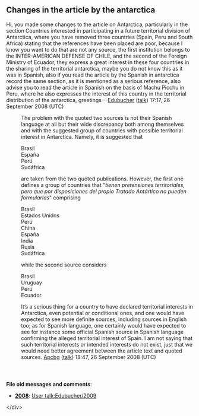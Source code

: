 <article id="19484629" title=User talk:Edubucher>
	<talkpage id="27822774" title="User talk:Edubucher/2009">

== Changes in the article by the antarctica  ==

Hi, you made some changes to the article on Antarctica, particularly in the section Countries interested in participating in a future territorial division of Antarctica, where you have removed three countries (Spain, Peru and South Africa) stating that the references have been placed are poor, because I know you want to do that are not any source, the first institution belongs to the INTER-AMERICAN DEFENSE OF CHILE, and the second of the Foreign Ministry of Ecuador, they express a great interest in these four countries in the sharing of the territorial antarctica, maybe you do not know this as it was in Spanish, also if you read the article by the Spanish in antarctica record the same section, as it is mentioned as a serious reference, also advise you to read the article in Spanish on the basis of Machu Picchu in Peru, where he also expresses the interest of this country in the territorial distribution of the antarctica, greetings --[[User:Edubucher|Edubucher]] ([[User talk:Edubucher|talk]]) 17:17, 26 September 2008 (UTC)

:The problem with the quoted two sources is not their Spanish language at all but their wide discrepancy both among themselves and with the suggested group of countries with possible territorial interest in Antarctica.  Namely, it is suggested that

:Brasil 
:España 
:Perú 
:Sudáfrica

:are taken from the two quoted publications.  However, the first one defines a group of countries that &quot;''tienen pretensiones territoriales, pero que por disposiciones del propio Tratado Antártico no pueden formularlas''&quot; comprising

:Brasil
:Estados Unidos
:Perú
:China
:España
:India
:Rusia
:Sudáfrica

:while the second source considers

:Brasil
:Uruguay
:Perú
:Ecuador

:It’s a serious thing for a country to have declared territorial interests in Antarctica, even potential or conditional ones, and one would have expected to see more definite sources, including sources in English too; as for Spanish language, one certainly would have expected to see for instance some official Spanish source in Spanish language confirming the alleged territorial interest of Spain.  I am not saying that such territorial interests or intended interests do not exist, just that we would need better agreement between the article text and quoted sources. [[User:Apcbg|Apcbg]] ([[User talk:Apcbg#top|talk]]) 18:47, 26 September 2008 (UTC)
	</talkpage>
	<talkpage id="19484629" title="User talk:Edubucher">
'''File old messages and comments''':
*'''[[2008]]''': [[User talk:Edubucher/2009]]
&lt;/div&gt;
	</talkpage>
</article>